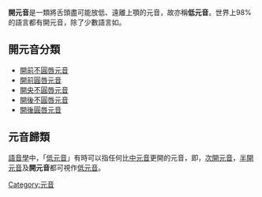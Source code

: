 {{IPA vowels|class=floatright}}
'''開元音'''是一類將舌頭盡可能放低、遠離上顎的元音，故亦稱'''低元音'''。世界上98%的語言都有開元音，除了少數語言如{{link-en|阿拉帕霍语|Arapaho language|Hinónoʼeitíít}}。

==開元音分類==
*[[開前不圓唇元音|開前不圓唇元音]] {{IPA|[a]}} 
*[[開前圓唇元音|開前圓唇元音]] {{IPA|[ɶ]}}
*[[開央不圓唇元音|開央不圓唇元音]] {{IPA|[ä]}}
*[[開後不圓唇元音|開後不圓唇元音]] {{IPA|[ɑ]}}
*[[開後圓唇元音|開後圓唇元音]] {{IPA|[ɒ]}}

==元音歸類==
[[語音學|語音學]]中，「[[低元音|低元音]]」有時可以指任何比[[中元音|中元音]]更開的元音，即，[[次開元音|次開元音]]，[[半開元音|半開元音]]及'''開元音'''都可視作[[低元音|低元音]]。

{{Lang-stub}}
[[Category:元音|Category:元音]]